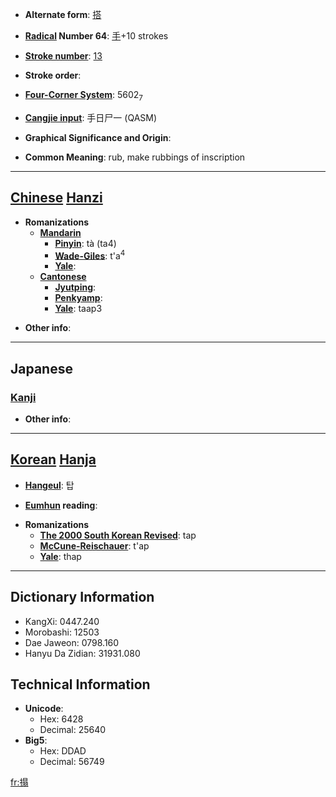* '''Alternate form''': [[搭]]

* '''[[Wiktionary:Chinese radical index| Radical]] Number 64''': [[Wiktionary:Chinese radical index 手|手]]+10 strokes

* '''[[Wiktionary:Chinese total strokes index|Stroke number]]''': [[Wiktionary:Chinese total strokes index 13|13]]

* '''Stroke order''': 

* '''[[Wiktionary:Chinese four corner index|Four-Corner System]]''': 5602<sub>7</sub>

* '''[[Wiktionary:Chinese Cangjie index|Cangjie input]]''': 手日尸一 (QASM)

* '''Graphical Significance and Origin''': 

* '''Common Meaning''': rub, make rubbings of inscription

----

== [[Chinese]] [[Hanzi]] ==

* '''Romanizations'''
** '''[[Mandarin]]'''
*** '''[[Pinyin]]''': tà (ta4)
*** '''[[Wade-Giles]]''': t'a<sup>4</sup>
*** '''[[Yale]]''': 
** '''[[Cantonese]]'''
*** '''[[Jyutping]]''':
*** '''[[Penkyamp]]''': 
*** '''[[Yale]]''': taap3

* '''Other info''': 

----

==Japanese==
===[[Kanji]]===
{{kanji|on readings=[[とう]] (tō)|kun readings=[[うつ]] (utsu), [[する]] (suru)}}

* '''Other info''':  

----

== [[Korean]] [[Hanja]] ==

* '''[[Hangeul]]''': 탑

* '''[[Eumhun]] reading''': 

* '''Romanizations'''
** '''[[The 2000 South Korean Revised Romanization|The 2000 South Korean Revised]]''': tap
** '''[[McCune-Reischauer]]''': t'ap
** '''[[Yale]]''': thap

----

== Dictionary Information ==

* KangXi: 0447.240
* Morobashi: 12503
* Dae Jaweon: 0798.160
* Hanyu Da Zidian: 31931.080

== Technical Information ==

* '''Unicode''':
** Hex: 6428
** Decimal: 25640
* '''Big5''':
** Hex: DDAD
** Decimal: 56749

[[fr:搨]]